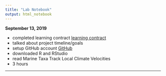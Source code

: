 ```yaml
---
title: "Lab Notebook"
output: html_notebook
---
```

**September 13, 2019**

* completed learning contract [learning contract](https://docs.google.com/document/d/18EuaptJ0LtB-4bw0Bqum4cfWjOU25bCIm0ezJRgJDqY/edit)
* talked about project timeline/goals
* setup GitHub account [GitHub](https://github.com)
* downloaded R and RStudio
* read Marine Taxa Track Local Climate Velocities
* 3 hours

*****
